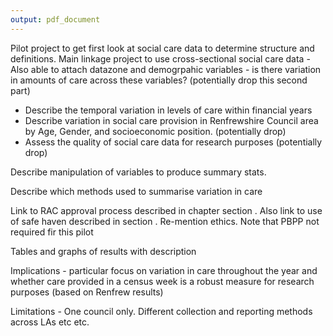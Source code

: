 ```yaml
---
output: pdf_document
---
```


\chapter{Renfrewshire Council Pilot Project}\label{ch:renfrew}

\section{Background}\label{sec:renf-background}

Pilot project to get first look at social care data to determine structure and definitions. Main linkage project to use cross-sectional social care data - \emph{is this reflective of social care provision throughout the year?} Also able to attach datazone and demogrpahic variables - is there variation in amounts of care across these variables? (potentially drop this second part)

\subsection{Aims}\label{subsec:renfrew-aims}

* Describe the temporal variation in levels of care within financial years
* Describe variation in social care provision in Renfrewshire Council area by Age, Gender, and socioeconomic position. (potentially drop)
* Assess the quality of social care data for research purposes (potentially drop)

\subsection{Research Questions}\label{subsec:renfrew-qs}

\begin{enumerate}[noitemsep]
\item How does social care use vary within and across financial years 2006/07 - 2015/16?
\item Is there variation in the amount of social care delivered in the Renfrewshire Council area by Age, Gender, and Socioeconomic position? (?drop)
\end{enumerate}

\section{Methods}\label{sec:renf-methods}

Describe manipulation of variables to produce summary stats.

Describe which methods used to summarise variation in care

Link to RAC approval process described in chapter \ref{ch:data} section \ref{subsec:rac}. Also link to use of safe haven described in section \ref{sec:safe-haven}. Re-mention ethics. Note that PBPP not required fir this pilot 

\section{Results}\label{sec:renf-results}

Tables and graphs of results with description

\begin{itemize}[noitemsep]
\item Number of individuals
\item Dropped records
\item Per year breakdown of individuals
\item Age - Gender - SIMD breakdown
\item Mean hrs of homecare - median, range, interquartile range
\item Average difference in hrs homecare (census week) and three previous quarters
\item Average difference in hrs homecare (census week) and three following quarters
\end{itemize}

\section{Discussion}\label{sec:renf-discuss}

Implications - particular focus on variation in care throughout the year and whether care provided in a census week is a robust measure for research purposes (based on Renfrew results)

Limitations - One council only. Different collection and reporting methods across LAs etc etc. 

\section{Conclusion}\label{sec:renf-conc}

